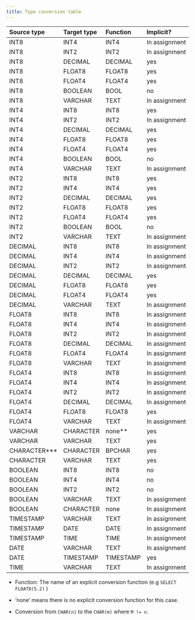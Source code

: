---
title: Type conversion table
---



|**Source type**|**Target type**|**Function**|**Implicit?**|
| :- | :- | :- | :- |
|INT8|INT4|INT4|In assignment|
|INT8|INT2|INT2|In assignment|
|INT8|DECIMAL|DECIMAL|yes|
|INT8|FLOAT8|FLOAT8|yes|
|INT8|FLOAT4|FLOAT4|yes|
|INT8|BOOLEAN|BOOL|no|
|INT8|VARCHAR|TEXT|In assignment|
|INT4|INT8|INT8|yes|
|INT4|INT2|INT2|In assignment|
|INT4|DECIMAL|DECIMAL|yes|
|INT4|FLOAT8|FLOAT8|yes|
|INT4|FLOAT4|FLOAT4|yes|
|INT4|BOOLEAN|BOOL|no|
|INT4|VARCHAR|TEXT|In assignment|
|INT2|INT8|INT8|yes|
|INT2|INT4|INT4|yes|
|INT2|DECIMAL|DECIMAL|yes|
|INT2|FLOAT8|FLOAT8|yes|
|INT2|FLOAT4|FLOAT4|yes|
|INT2|BOOLEAN|BOOL|no|
|INT2|VARCHAR|TEXT|In assignment|
|DECIMAL|INT8|INT8|In assignment|
|DECIMAL|INT4|INT4|In assignment|
|DECIMAL|INT2|INT2|In assignment|
|DECIMAL|DECIMAL|DECIMAL|yes|
|DECIMAL|FLOAT8|FLOAT8|yes|
|DECIMAL|FLOAT4|FLOAT4|yes|
|DECIMAL|VARCHAR|TEXT|In assignment|
|FLOAT8|INT8|INT8|In assignment|
|FLOAT8|INT4|INT4|In assignment|
|FLOAT8|INT2|INT2|In assignment|
|FLOAT8|DECIMAL|DECIMAL|In assignment|
|FLOAT8|FLOAT4|FLOAT4|In assignment|
|FLOAT8|VARCHAR|TEXT|In assignment|
|FLOAT4|INT8|INT8|In assignment|
|FLOAT4|INT4|INT4|In assignment|
|FLOAT4|INT2|INT2|In assignment|
|FLOAT4|DECIMAL|DECIMAL|In assignment|
|FLOAT4|FLOAT8|FLOAT8|yes|
|FLOAT4|VARCHAR|TEXT|In assignment|
|VARCHAR|CHARACTER|none\*\*|yes|
|VARCHAR|VARCHAR|TEXT|yes|
|CHARACTER\*\*\*|CHARACTER|BPCHAR|yes|
|CHARACTER|VARCHAR|TEXT|yes|
|BOOLEAN|INT8|INT8|no|
|BOOLEAN|INT4|INT4|no|
|BOOLEAN|INT2|INT2|no|
|BOOLEAN|VARCHAR|TEXT|In assignment|
|BOOLEAN|CHARACTER|none|In assignment|
|TIMESTAMP|VARCHAR|TEXT|In assignment|
|TIMESTAMP|DATE|DATE|In assignment|
|TIMESTAMP|TIME|TIME|In assignment|
|DATE|VARCHAR|TEXT|In assignment|
|DATE|TIMESTAMP|TIMESTAMP|yes|
|TIME|VARCHAR|TEXT|In assignment|



- Function: The name of an explicit conversion function (e.g `SELECT` `FLOAT8(5.2)` )

- ‘none’ means there is no explicit conversion function for this case.

-  Conversion from `CHAR(n)` to the `CHAR(m)` where `M != n`.